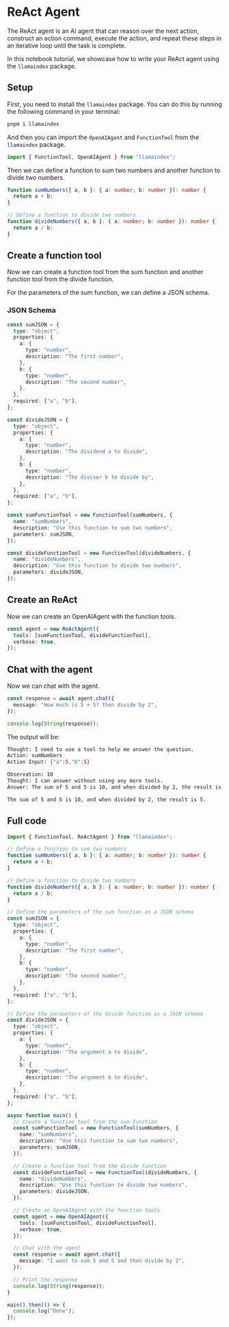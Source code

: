 # ReAct Agent

The ReAct agent is an AI agent that can reason over the next action, construct an action command, execute the action, and repeat these steps in an iterative loop until the task is complete.

In this notebook tutorial, we showcase how to write your ReAct agent using the `llamaindex` package.

## Setup

First, you need to install the `llamaindex` package. You can do this by running the following command in your terminal:

```bash
pnpm i llamaindex
```

And then you can import the `OpenAIAgent` and `FunctionTool` from the `llamaindex` package.

```ts
import { FunctionTool, OpenAIAgent } from "llamaindex";
```

Then we can define a function to sum two numbers and another function to divide two numbers.

```ts
function sumNumbers({ a, b }: { a: number; b: number }): number {
  return a + b;
}

// Define a function to divide two numbers
function divideNumbers({ a, b }: { a: number; b: number }): number {
  return a / b;
}
```

## Create a function tool

Now we can create a function tool from the sum function and another function tool from the divide function.

For the parameters of the sum function, we can define a JSON schema.

### JSON Schema

```ts
const sumJSON = {
  type: "object",
  properties: {
    a: {
      type: "number",
      description: "The first number",
    },
    b: {
      type: "number",
      description: "The second number",
    },
  },
  required: ["a", "b"],
};

const divideJSON = {
  type: "object",
  properties: {
    a: {
      type: "number",
      description: "The dividend a to divide",
    },
    b: {
      type: "number",
      description: "The divisor b to divide by",
    },
  },
  required: ["a", "b"],
};

const sumFunctionTool = new FunctionTool(sumNumbers, {
  name: "sumNumbers",
  description: "Use this function to sum two numbers",
  parameters: sumJSON,
});

const divideFunctionTool = new FunctionTool(divideNumbers, {
  name: "divideNumbers",
  description: "Use this function to divide two numbers",
  parameters: divideJSON,
});
```

## Create an ReAct

Now we can create an OpenAIAgent with the function tools.

```ts
const agent = new ReActAgent({
  tools: [sumFunctionTool, divideFunctionTool],
  verbose: true,
});
```

## Chat with the agent

Now we can chat with the agent.

```ts
const response = await agent.chat({
  message: "How much is 5 + 5? then divide by 2",
});

console.log(String(response));
```

The output will be:

```bash
Thought: I need to use a tool to help me answer the question.
Action: sumNumbers
Action Input: {"a":5,"b":5}

Observation: 10
Thought: I can answer without using any more tools.
Answer: The sum of 5 and 5 is 10, and when divided by 2, the result is 5.

The sum of 5 and 5 is 10, and when divided by 2, the result is 5.
```

## Full code

```ts
import { FunctionTool, ReActAgent } from "llamaindex";

// Define a function to sum two numbers
function sumNumbers({ a, b }: { a: number; b: number }): number {
  return a + b;
}

// Define a function to divide two numbers
function divideNumbers({ a, b }: { a: number; b: number }): number {
  return a / b;
}

// Define the parameters of the sum function as a JSON schema
const sumJSON = {
  type: "object",
  properties: {
    a: {
      type: "number",
      description: "The first number",
    },
    b: {
      type: "number",
      description: "The second number",
    },
  },
  required: ["a", "b"],
};

// Define the parameters of the divide function as a JSON schema
const divideJSON = {
  type: "object",
  properties: {
    a: {
      type: "number",
      description: "The argument a to divide",
    },
    b: {
      type: "number",
      description: "The argument b to divide",
    },
  },
  required: ["a", "b"],
};

async function main() {
  // Create a function tool from the sum function
  const sumFunctionTool = new FunctionTool(sumNumbers, {
    name: "sumNumbers",
    description: "Use this function to sum two numbers",
    parameters: sumJSON,
  });

  // Create a function tool from the divide function
  const divideFunctionTool = new FunctionTool(divideNumbers, {
    name: "divideNumbers",
    description: "Use this function to divide two numbers",
    parameters: divideJSON,
  });

  // Create an OpenAIAgent with the function tools
  const agent = new OpenAIAgent({
    tools: [sumFunctionTool, divideFunctionTool],
    verbose: true,
  });

  // Chat with the agent
  const response = await agent.chat({
    message: "I want to sum 5 and 5 and then divide by 2",
  });

  // Print the response
  console.log(String(response));
}

main().then(() => {
  console.log("Done");
});
```
